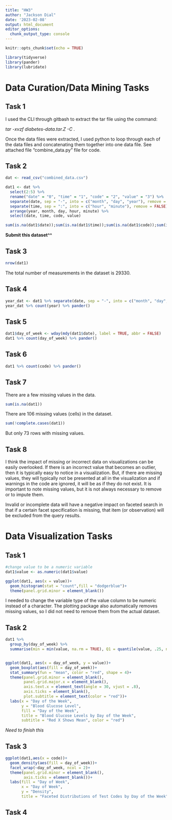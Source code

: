 ```yaml
---
title: "HW3"
author: "Jackson Dial"
date: '2023-02-08'
output: html_document
editor_options: 
  chunk_output_type: console
---
```


```r
knitr::opts_chunk$set(echo = TRUE)
```


```r
library(tidyverse)
library(pander)
library(lubridate)
```

# Data Curation/Data Mining Tasks

## Task 1

I used the CLI through gitbash to extract the tar file using the command:

_tar -xvzf diabetes-data.tar.Z -C ._

Once the data files were extracted, I used python to loop through each of the data files and concatenating them together into one data file. See attached file "combine_data.py" file for code.


## Task 2

```r
dat <- read_csv("combined_data.csv")

dat1 <- dat %>% 
  select(2:5) %>% 
  rename("date" = "0", "time" = "1", "code" = "2", "value" = "3") %>% 
  separate(date, sep = "-", into = c("month", "day", "year"), remove = FALSE) %>% 
  separate(time, sep = ":", into = c("hour", "minute"), remove = FALSE) %>% 
  arrange(year, month, day, hour, minute) %>%
  select(date, time, code, value)
```

```r
sum(is.na(dat1$date));sum(is.na(dat1$time));sum(is.na(dat1$code));sum(is.na(dat1$value));sum(is.na(dat1$day_of_week))
```




__Submit this dataset^^__

## Task 3

```r
nrow(dat1)
```
The total number of measurements in the dataset is 29330.

## Task 4

```r
year_dat <- dat1 %>% separate(date, sep = "-", into = c("month", "day", "year"))
year_dat %>% count(year) %>% pander()
```


## Task 5


```r
dat1$day_of_week <- wday(mdy(dat1$date), label = TRUE, abbr = FALSE)
dat1 %>% count(day_of_week) %>% pander()
```


## Task 6

```r
dat1 %>% count(code) %>% pander()
```

## Task 7

There are a few missing values in the data.

```r
sum(is.na(dat1))
```
There are 106 missing values (cells) in the dataset. 

```r
sum(!complete.cases(dat1))
```
But only 73 rows with missing values.

## Task 8

I think the impact of missing or incorrect data on visualizations can be easily overlooked. If there is an incorrect value that becomes an outlier, then it is typically easy to notice in a visualization. But, if there are missing values, they will typically not be presented at all in the visualization and if warnings in the code are ignored, it will be as if they do not exist. It is important to note missing values, but it is not always necessary to remove or to impute them.

Invalid or incomplete data will have a negative impact on faceted search in that if a certain facet specification is missing, that item (or observation) will be excluded from the query results.

# Data Visualization Tasks

## Task 1

```r
#change value to be a numeric variable
dat1$value <- as.numeric(dat1$value)

ggplot(dat1, aes(x = value))+
  geom_histogram(stat = "count",fill = "dodgerblue")+
  theme(panel.grid.minor = element_blank())
```

I needed to change the variable type of the value column to be numeric instead of a character. The plotting package also automatically removes missing values, so I did not need to remove them from the actual dataset.

## Task 2

```r
dat1 %>% 
  group_by(day_of_week) %>% 
  summarise(min = min(value, na.rm = TRUE), Q1 = quantile(value, .25, na.rm = TRUE), mean = mean(value, na.rm = TRUE), median = median(value, na.rm = TRUE), Q3 = quantile(value, .75, na.rm = TRUE), max = max(value, na.rm = TRUE)) %>% pander()


ggplot(dat1, aes(x = day_of_week, y = value))+
  geom_boxplot(aes(fill = day_of_week))+
  stat_summary(fun = "mean", color = "red", shape = 4)+
  theme(panel.grid.minor = element_blank(),
        panel.grid.major.x = element_blank(),
        axis.text.x = element_text(angle = 30, vjust = .8),
        axis.ticks = element_blank(),
        plot.subtitle = element_text(color = "red"))+
  labs(x = "Day of the Week",
       y = "Blood Glucose Level",
       fill = "Day of the Week",
       title = "Blood Glucose Levels by Day of the Week",
       subtitle = "Red X Shows Mean", color = "red")
```

_Need to finish this_


## Task 3

```r
ggplot(dat1,aes(x = code))+
  geom_density(aes(fill = day_of_week))+
  facet_wrap(~day_of_week, ncol = 2)+
  theme(panel.grid.minor = element_blank(),
        axis.ticks = element_blank())+
  labs(fill = "Day of Week",
       x = "Day of Week",
       y = "Density",
       title = "Faceted Distributions of Test Codes by Day of the Week")
```


## Task 4